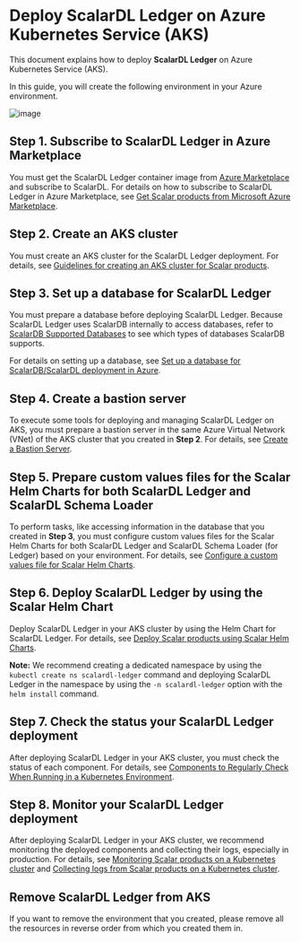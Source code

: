 # Deploy ScalarDL Ledger on Azure Kubernetes Service (AKS)

This document explains how to deploy **ScalarDL Ledger** on Azure Kubernetes Service (AKS).

In this guide, you will create the following environment in your Azure environment.

![image](./images/png/AKS_ScalarDL_Ledger.drawio.png)

## Step 1. Subscribe to ScalarDL Ledger in Azure Marketplace

You must get the ScalarDL Ledger container image from [Azure Marketplace](https://azuremarketplace.microsoft.com/en/marketplace/apps/scalarinc.scalardl) and subscribe to ScalarDL. For details on how to subscribe to ScalarDL Ledger in Azure Marketplace, see [Get Scalar products from Microsoft Azure Marketplace](./AzureMarketplaceGuide.mdx#get-scalar-products-from-microsoft-azure-marketplace).

## Step 2. Create an AKS cluster

You must create an AKS cluster for the ScalarDL Ledger deployment. For details, see [Guidelines for creating an AKS cluster for Scalar products](./CreateAKSClusterForScalarProducts.mdx).

## Step 3. Set up a database for ScalarDL Ledger

You must prepare a database before deploying ScalarDL Ledger. Because ScalarDL Ledger uses ScalarDB internally to access databases, refer to [ScalarDB Supported Databases](https://github.com/scalar-labs/scalardb/blob/master/docs/scalardb-supported-databases.md) to see which types of databases ScalarDB supports.

For details on setting up a database, see [Set up a database for ScalarDB/ScalarDL deployment in Azure](./SetupDatabaseForAzure.mdx).

## Step 4. Create a bastion server

To execute some tools for deploying and managing ScalarDL Ledger on AKS, you must prepare a bastion server in the same Azure Virtual Network (VNet) of the AKS cluster that you created in **Step 2**. For details, see [Create a Bastion Server](./CreateBastionServer.mdx).

## Step 5. Prepare custom values files for the Scalar Helm Charts for both ScalarDL Ledger and ScalarDL Schema Loader

To perform tasks, like accessing information in the database that you created in **Step 3**, you must configure custom values files for the Scalar Helm Charts for both ScalarDL Ledger and ScalarDL Schema Loader (for Ledger) based on your environment. For details, see [Configure a custom values file for Scalar Helm Charts](https://github.com/scalar-labs/helm-charts/blob/main/docs/configure-custom-values-file.md).

## Step 6. Deploy ScalarDL Ledger by using the Scalar Helm Chart

Deploy ScalarDL Ledger in your AKS cluster by using the Helm Chart for ScalarDL Ledger. For details, see [Deploy Scalar products using Scalar Helm Charts](https://github.com/scalar-labs/helm-charts/blob/main/docs/how-to-deploy-scalar-products.md).

**Note:** We recommend creating a dedicated namespace by using the `kubectl create ns scalardl-ledger` command and deploying ScalarDL Ledger in the namespace by using the `-n scalardl-ledger` option with the `helm install` command.

## Step 7. Check the status your ScalarDL Ledger deployment

After deploying ScalarDL Ledger in your AKS cluster, you must check the status of each component. For details, see [Components to Regularly Check When Running in a Kubernetes Environment](./RegularCheck.mdx).

## Step 8. Monitor your ScalarDL Ledger deployment

After deploying ScalarDL Ledger in your AKS cluster, we recommend monitoring the deployed components and collecting their logs, especially in production. For details, see [Monitoring Scalar products on a Kubernetes cluster](./K8sMonitorGuide.mdx) and [Collecting logs from Scalar products on a Kubernetes cluster](./K8sLogCollectionGuide.mdx).

## Remove ScalarDL Ledger from AKS

If you want to remove the environment that you created, please remove all the resources in reverse order from which you created them in.
